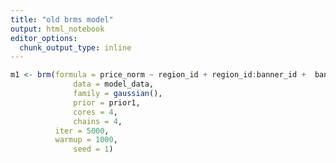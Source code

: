 ```yaml
---
title: "old brms model"
output: html_notebook
editor_options: 
  chunk_output_type: inline
---
```


```r
m1 <- brm(formula = price_norm ~ region_id + region_id:banner_id +  banner_id + (1|banner_id:store_id) + (1|UPC) -1 , #+ (1|UPC)
              data = model_data, 
              family = gaussian(),
              prior = prior1,
              cores = 4,
              chains = 4,
          iter = 5000,
          warmup = 1000,
              seed = 1)
```
